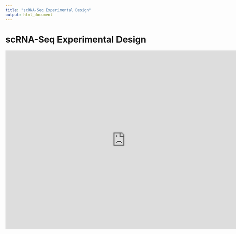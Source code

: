 ```yaml
---
title: "scRNA-Seq Experimental Design"
output: html_document
---
```


# scRNA-Seq Experimental Design

<iframe src="https://docs.google.com/presentation/d/e/2PACX-1vSbNotrpaEgvSbSNbWaxHVq_8ntATMvvZhHQve0Ioa9ZUPWxBCmCxfHPmMHjHOluXtnEd67YE4ZdcRU/embed?start=false&loop=false&delayms=3000" frameborder="0" width="760" height="569" allowfullscreen="true" mozallowfullscreen="true" webkitallowfullscreen="true"></iframe>